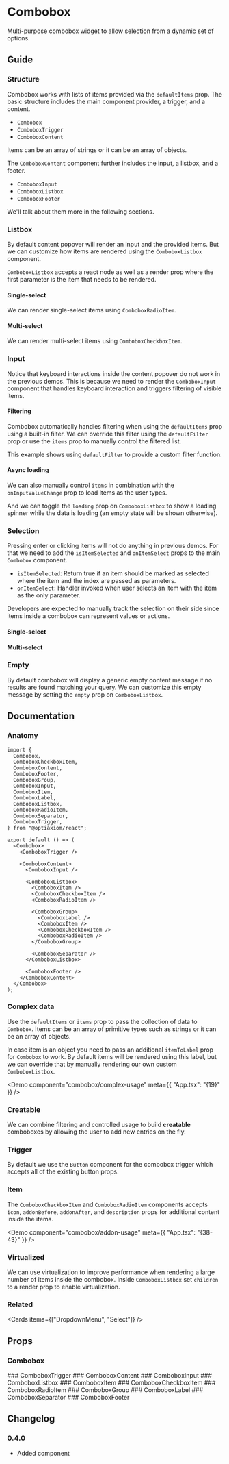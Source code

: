
# Combobox

Multi-purpose combobox widget to allow selection from a dynamic set of options.

<Demo component="combobox/usage" />

## Guide

### Structure

Combobox works with lists of items provided via the `defaultItems` prop. The basic structure includes the main component provider, a trigger, and a content.

- `Combobox`
- `ComboboxTrigger`
- `ComboboxContent`

Items can be an array of strings or it can be an array of objects.

<Demo component="combobox/basic-usage" />

The `ComboboxContent` component further includes the input, a listbox, and a footer.

- `ComboboxInput`
- `ComboboxListbox`
- `ComboboxFooter`

We'll talk about them more in the following sections.

### Listbox

By default content popover will render an input and the provided items. But we can customize how items are rendered using the `ComboboxListbox` component.

`ComboboxListbox` accepts a react node as well as a render prop where the first parameter is the item that needs to be rendered.

<Demo component="combobox/content-usage" meta="{15}" />

#### Single-select

We can render single-select items using `ComboboxRadioItem`.

<Demo component="combobox/content-radio-usage" meta="{19}" />

#### Multi-select

We can render multi-select items using `ComboboxCheckboxItem`.

<Demo component="combobox/content-checkbox-usage" meta="{19-21}" />

### Input

Notice that keyboard interactions inside the content popover do not work in the previous demos. This is because we need to render the `ComboboxInput` component that handles keyboard interaction and triggers filtering of visible items.

<Demo component="combobox/input-usage" meta="{16}" />

#### Filtering

Combobox automatically handles filtering when using the `defaultItems` prop using a built-in filter. We can override this filter using the `defaultFilter` prop or use the `items` prop to manually control the filtered list.

This example shows using `defaultFilter` to provide a custom filter function:

<Demo component="combobox/input-filter-usage" meta="{14-16}" />

#### Async loading

We can also manually control `items` in combination with the `onInputValueChange` prop to load items as the user types.

And we can toggle the `loading` prop on `ComboboxListbox` to show a loading spinner while the data is loading (an empty state will be shown otherwise).

<Demo component="combobox/input-controlled-usage" meta="{26-27,32}" />

### Selection

Pressing enter or clicking items will not do anything in previous demos. For that we need to add the `isItemSelected` and `onItemSelect` props to the main `Combobox` component.

- `isItemSelected`: Return true if an item should be marked as selected where the item and the index are passed as parameters.
- `onItemSelect`: Handler invoked when user selects an item with the item as the only parameter.

Developers are expected to manually track the selection on their side since items inside a combobox can represent values or actions.

#### Single-select

<Demo component="combobox/value-radio-usage" meta="{13,18-21}" />

#### Multi-select

<Demo component="combobox/value-checkbox-usage" meta="{16,21-28}" />

### Empty

By default combobox will display a generic empty content message if no results are found matching your query. We can customize this empty message by setting the `empty` prop on `ComboboxListbox`.

<Demo component="combobox/empty-usage" meta="{41-43}" />

## Documentation

### Anatomy

```tsx
import {
  Combobox,
  ComboboxCheckboxItem,
  ComboboxContent,
  ComboboxFooter,
  ComboboxGroup,
  ComboboxInput,
  ComboboxItem,
  ComboboxLabel,
  ComboboxListbox,
  ComboboxRadioItem,
  ComboboxSeparator,
  ComboboxTrigger,
} from "@optiaxiom/react";

export default () => (
  <Combobox>
    <ComboboxTrigger />

    <ComboboxContent>
      <ComboboxInput />

      <ComboboxListbox>
        <ComboboxItem />
        <ComboboxCheckboxItem />
        <ComboboxRadioItem />

        <ComboboxGroup>
          <ComboboxLabel />
          <ComboboxItem />
          <ComboboxCheckboxItem />
          <ComboboxRadioItem />
        </ComboboxGroup>

        <ComboboxSeparator />
      </ComboboxListbox>

      <ComboboxFooter />
    </ComboboxContent>
  </Combobox>
);
```

### Complex data

Use the `defaultItems` or `items` prop to pass the collection of data to `Combobox`. Items can be an array of primitive types such as strings or it can be an array of objects.

In case item is an object you need to pass an additional `itemToLabel` prop for `Combobox` to work. By default items will be rendered using this label, but we can override that by manually rendering our own custom `ComboboxListbox`.

<Demo component="combobox/complex-usage" meta={{ "App.tsx": "{19}" }} />

### Creatable

We can combine filtering and controlled usage to build **creatable** comboboxes by allowing the user to add new entries on the fly.

<Demo component="combobox/creatable-usage" />

### Trigger

By default we use the `Button` component for the combobox trigger which accepts all of the existing button props.

### Item

The `ComboboxCheckboxItem` and `ComboboxRadioItem` components accepts `icon`, `addonBefore`, `addonAfter`, and `description` props for additional content inside the items.

<Demo component="combobox/addon-usage" meta={{ "App.tsx": "{38-43}" }} />

### Virtualized

We can use virtualization to improve performance when rendering a large number of items inside the combobox. Inside `ComboboxListbox` set `children` to a render prop to enable virtualization.

<Demo component="combobox/virtualized-usage" meta="{36-38}" />

### Related

<Cards items={["DropdownMenu", "Select"]} />

## Props

### Combobox

<PropsTable component="Combobox" />
### ComboboxTrigger
<PropsTable component="ComboboxTrigger" />
### ComboboxContent
<PropsTable component="ComboboxContent" />
### ComboboxInput
<PropsTable component="ComboboxInput" />
### ComboboxListbox
<PropsTable component="ComboboxListbox" />
### ComboboxItem
<PropsTable component="ComboboxItem" />
### ComboboxCheckboxItem
<PropsTable component="ComboboxCheckboxItem" />
### ComboboxRadioItem
<PropsTable component="ComboboxRadioItem" />
### ComboboxGroup
<PropsTable component="ComboboxGroup" />
### ComboboxLabel
<PropsTable component="ComboboxLabel" />
### ComboboxSeparator
<PropsTable component="ComboboxSeparator" />
### ComboboxFooter
<PropsTable component="ComboboxFooter" />

## Changelog

### 0.4.0

- Added component
